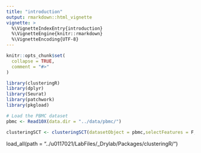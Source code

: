 ```yaml
---
title: "introduction"
output: rmarkdown::html_vignette
vignette: >
  %\VignetteIndexEntry{introduction}
  %\VignetteEngine{knitr::rmarkdown}
  %\VignetteEncoding{UTF-8}
---
```


```r
knitr::opts_chunk$set(
  collapse = TRUE,
  comment = "#>"
)
```

```r
library(clusteringR)
library(dplyr)
library(Seurat)
library(patchwork)
library(pkgload)
```

```r
# Load the PBMC dataset
pbmc <- Read10X(data.dir = "../data/pbmc/")
```

```r
clusteringSCT <- clusteringSCT(datasetObject = pbmc,selectFeatures = F,datasetName = "test")

```

load_all(path = "../u0117021/LabFiles/_Drylab/Packages/clusteringR/")


